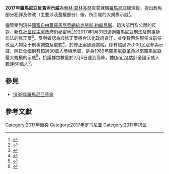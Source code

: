 {{multiple issues|
{{expand|time=2017-02-08T17:22:32+00:00}}
{{expert|time=2017-02-08T17:22:32+00:00}}
{{update|time=2017-02-08T17:22:32+00:00}}
}}
{{noteTA
|1=zh-hans:格林代亚努;zh-hant:格林代亞努;zh-tw:葛林多努;
}}
{{Infobox civil conflict
|title = 2017年羅馬尼亞反貪污示威
| side3 =
|image = 
|caption= 位於羅馬尼亞政府所在地{{tsl|en|Victoria Palace|維多利亞宮}}前的示威（2017年1月22日）
|date = 2017年1月18日 – 2017年3月5日 (第一階段)<br>2017年8月23日 – 2019年8月10日 (第二階段)
| place = {{flagicon|Romania}} 位於數個羅馬尼亞城市，包括[[布加勒斯特|布加勒斯特]]、[[康斯坦察|康斯坦察]]、[[普洛耶什蒂|普洛耶什蒂]]、[[蒂米什瓦拉|蒂米什瓦拉]], [[克拉約瓦|克拉約瓦]]、[[雅西|雅西]]、[[克卢日-纳波卡|克卢日-纳波卡]]、[[巴亞馬雷|巴亞馬雷]]、[[比斯特里察|比斯特里察]]、[[加拉茨|加拉茨]]、[[蘇恰瓦|蘇恰瓦]]、[[阿爾巴尤利亞|阿爾巴尤利亞]]、[[錫比烏|錫比烏]]、[[布拉索夫|布拉索夫]]、[[奥拉迪亚|奥拉迪亚]]、[[特尔古穆列什|特尔古穆列什]]、[[巴克烏|巴克烏]]、[[阿拉德|阿拉德]]、[[特爾戈維什泰|特爾戈維什泰]]、[[雷希察|雷希察]]、[[札勒烏|札勒烏]]、[[勒姆尼庫沃爾恰|勒姆尼庫沃爾恰]]、[[皮亞特拉-尼亞姆茨|皮亞特拉-尼亞姆茨]]、[[德瓦|德瓦]]、[[德勒格沙尼|德勒格沙尼]]、[[布拉日|布拉日]]、[[斯拉蒂納|斯拉蒂納]]、[[圖爾恰|圖爾恰]]、[[錫蓋圖馬爾馬切伊|錫蓋圖馬爾馬切伊]]、[[福克沙尼|福克沙尼]]、[[梅迪亞什|梅迪亞什]]等
<br />
{{tsl|en|Romanian diaspora|羅馬尼亞僑民}}在世界各地進行示威，包括：
<br />{{flagicon|Australia}} [[墨尔本|墨尔本]]、[[珀斯|珀斯]],、[[悉尼|悉尼]]
<br />{{flagicon|Austria}} [[維也納|維也納]]、[[林茨|林茨]]、[[萨尔茨堡|萨尔茨堡]]
<br />{{flagicon|Belgium}} [[布鲁塞尔-首都大区|布鲁塞尔-首都大区]]
<br />{{flagicon|Bulgaria}} [[索菲亞|索菲亞]]
<br />{{flagicon|Canada}} [[多伦多|多伦多]]、[[蒙特利尔|蒙特利尔]]、[[魁北克市|魁北克市]]
<br>{{flagicon|China}} [[上海市|上海市]]
<br />{{flagicon|Czech Republic}} [[布拉格|布拉格]]
<br />{{flagicon|Denmark}} [[哥本哈根|哥本哈根]]
<br />{{flagicon|Finland}} [[赫尔辛基|赫尔辛基]]
<br>{{flagicon|France}} [[巴黎|巴黎]]、[[马赛|马赛]]、[[波尔多|波尔多]]、[[里昂|里昂]]、[[蒙彼利埃|蒙彼利埃]]、[[格勒诺布尔|格勒诺布尔]]、[[圖盧茲|圖盧茲]]
<br />{{flagicon|Germany}} [[柏林|柏林]]、[[汉堡|汉堡]]、[[美茵河畔法蘭克福|美茵河畔法蘭克福]]、[[斯图加特|斯图加特]]、[[波恩|波恩]]、[[慕尼黑|慕尼黑]]、[[海德堡|海德堡]]、[[科隆|科隆]]、[[弗莱堡|弗莱堡]]、[[纽伦堡|纽伦堡]]
<br />{{flagicon|GEO}} [[第比利斯|第比利斯]]
<br>{{flagicon|Greece}} [[雅典|雅典]]、[[塞萨洛尼基|塞萨洛尼基]]
<br>{{flagicon|Hong Kong}} [[香港|香港]]
<br>{{flagicon|Hungary}} [[布达佩斯|布达佩斯]]
<br/>{{flagicon|India}} [[班加羅爾|班加羅爾]]
<br/>{{flagicon|IRL}} [[都柏林|都柏林]]
<br/>{{flagicon|Israel}} [[特拉维夫|特拉维夫]]
<br/>{{flagicon|Italy}} [[罗马|罗马]]、[[米蘭|米蘭]]、[[都灵|都灵]]、[[维罗纳|维罗纳]]、[[博洛尼亚|博洛尼亚]]
<br/>{{flagicon|Japan}} [[横滨市|横滨市]]
<br />{{flagicon|Luxembourg}} [[盧森堡市|盧森堡市]]
<br />{{flagicon|Malta}} [[瓦莱塔|瓦莱塔]]
<br />{{flagicon|Moldova}} [[基希讷乌|基希讷乌]]
<br>{{flagicon|Netherlands}} [[阿姆斯特丹|阿姆斯特丹]] 
<br />{{flagicon|Norway}} [[海于格松|海于格松]], [[奥勒松|奥勒松]]
<br />{{flagicon|Poland}} [[克拉科夫|克拉科夫]]
<br />{{flagicon|ESP}} [[马德里|马德里]]、[[巴塞罗那|巴塞罗那]]、[[巴倫西亞|巴倫西亞]]、[[萨拉戈萨|萨拉戈萨]]、[[毕尔巴鄂|毕尔巴鄂]]、[[伊维萨岛|伊维萨岛]]、[[帕爾馬_(西班牙)|帕爾馬]]
<br />{{flagicon|Sweden}} [[斯德哥尔摩|斯德哥尔摩]], [[哥德堡|哥德堡]]
<br />{{flagicon|Switzerland}} [[苏黎世|苏黎世]]
<br />{{flagicon|Thailand}} [[曼谷|曼谷]]
<br>{{flagicon|UK}} [[伦敦|伦敦]], [[伯明翰|伯明翰]],[[格拉斯哥|格拉斯哥]], [[曼彻斯特|曼彻斯特]], [[爱丁堡|爱丁堡]], [[利兹|利兹]], [[劍橋|劍橋]], [[布里斯托尔|布里斯托尔]], [[加的夫|加的夫]], [[泰恩河畔纽卡斯尔|纽卡斯尔]]
<br>{{flagicon|USA}} [[华盛顿哥伦比亚特区|华盛顿哥伦比亚特区]], [[纽约|纽约]], [[芝加哥|芝加哥]], [[洛杉矶|洛杉矶]], [[西雅圖|西雅圖]], [[旧金山|旧金山]], [[聖地牙哥_(加利福尼亞州)|聖地牙哥]], [[達拉斯|達拉斯]], [[波士顿|波士顿]]
{{flagicon|Antarctica}} [[南极洲|南极洲]]<ref>{{Cite web |url=http://www.hotnews.ro/stiri-esential-21576849-protest-polul-sud-cum-protestat-marinar-roman-aflat-antarctica.htm?pbox |title=存档副本 |accessdate=2017-02-08 |archive-date=2017-02-06 |archive-url=https://web.archive.org/web/20170206104205/http://www.hotnews.ro/stiri-esential-21576849-protest-polul-sud-cum-protestat-marinar-roman-aflat-antarctica.htm?pbox |dead-url=no }}</ref>







| coordinates =
|goals = 
* 撤回特赦部分犯罪及關於[[濫權|濫權]]的刑法條文修正案
* 要求政府下台
* 重新舉行選舉{{cn|date=February 2017}}
| methods = 
* [[反抗|反抗]]
* [[示威|遊行]]
* [[示威|示威]]
* [[靜坐示威|靜坐示威]]
* 佔領
* 網路上活動
| status = 進行中
|concessions = 
* 首相葛林多努將撤回引發示威的法案
| side1 = 
| side2 = 
| leadfigures1 = 
| leadfigures2 = 
| leadfigures3 =
| howmany1='''1月18日：''' 5,000<br/>'''1月22日：''' 30,000 <br/>'''1月29日：''' 90,000<br/>'''1月31日：''' 37,000<br/>'''2月1日：''' 300,000 <br><!-- {{hidden| |– Bucharest: 150,000<br/>– Cluj-Napoca: 35,000<br/>– Timișoara: 20,000<br/>– Sibiu: 20,000<br/>– Iași: 10,000<br/>– Brașov: 8,000<br/>– Târgu-Mureş: 8,000<br/>– Bistrita: 7,000<br/>– Constanța: 5,000<br/>– Bacău: 6,000<br/>– Ploiesti:5,000<br/>– Alba Iulia: 5,000<br/>– Craiova: 4,000<br/>– Galați: 3,500<br/>– Arad: 3,500<br/>– Mediaş: 2,000<br/>– Brăila: 1,000<br/>– Zalău: 1,000<br/>– Deva: 1,000|multiline=y}} -->'''2月2日：''' 222,000 <br/> '''2月3日：''' 325,000<br/> '''2月4日：''' 366,000 <br/> '''2月5日：''' 600,000 <br/> '''2月6日：''' 53,000 <br/> '''2月7日：''' 15,600 <br/> '''2月8日：''' 17,000 <br/> '''2月9日：''' 10,500 <br /> '''2月10日：''' 14,500<br /> '''2月11日：''' 11,500 <br />'''2月12日：''' 80,000~102,000
| howmany2= '''2月5日：''' 1,500 <ref>{{cite web |url=http://www.digi24.ro/stiri/actualitate/politica/lideri-psd-organizeaza-azi-contramanifestatie-in-bucuresti-663793 |title=Contramanifestație. Un miting de sprijinire a Guvernului are loc la Cotroceni |work=Digi24 |author=[[Digi24|Digi24]] |date=5 February 2017 |accessdate=2017-02-08 |archive-date=2020-11-11 |archive-url=https://web.archive.org/web/20201111174036/http://www.digi24.ro/stiri/actualitate/politica/lideri-psd-organizeaza-azi-contramanifestatie-in-bucuresti-663793 |dead-url=no }}</ref><br/> '''2月6日：''' 4,000 <br/> '''2月7日：''' 1,500 <br/> '''2月8日：''' 400 <br/> '''2月9日：''' 500 <br />'''2月10日：''' 500<br />'''2月11日：''' 500 <br />'''2月12日：''' 1,000
| injuries= 5人受傷
| fatalities= 
| arrests= 79
|notes =
| casualties =
| participants =200.000
}}

'''2017年羅馬尼亞反貪污示威'''為[[索林·葛林多努|索林·葛林多努]]宣誓就職[[羅馬尼亞|羅馬尼亞]]總理後，{{tsl|en|Ministry of Justice (Romania)|司法部 (羅馬尼亞)|司法部}}提出赦免部分犯罪及修改{{tsl|en|Penal Code of Romania|羅馬尼亞刑法}}（主要涉及濫權部分）後，所引發的大規模示威<ref name="auto">{{cite web |url=http://www.politico.eu/article/romanians-protest-government-plan-to-commute-sentences/ |title=Romanians protest government plan to commute sentences |work=Politico |author=Carmen Paun |date=22 January 2017 |accessdate=2017-02-08 |archive-date=2020-08-15 |archive-url=https://web.archive.org/web/20200815171823/https://www.politico.eu/article/romanians-protest-government-plan-to-commute-sentences/ |dead-url=no }}</ref>。

儘管受到現任[[國家自由黨|國家自由黨]][[羅馬尼亞總統|羅馬尼亞總統]][[克勞斯·約翰尼斯|克勞斯·約翰尼斯]]、司法部門及公眾的反對，新任[[社會民主黨|社會民主黨]]政府仍秘密地<ref>{{cite web|url=http://english.hotnews.ro/stiri-top_news-21570944-romanian-government-secretly-adopts-emergency-ordinances-critics-say-undermine-fight-against-corruption.htm|title=Romanian government secretly adopts emergency ordinances critics say undermine fight against corruption|work=HotNews.ro|author=de Costin Ionescu|date=31 January 2017|accessdate=2017-02-08|archive-date=2020-11-22|archive-url=https://web.archive.org/web/20201122194955/http://english.hotnews.ro/stiri-top_news-21570944-romanian-government-secretly-adopts-emergency-ordinances-critics-say-undermine-fight-against-corruption.htm|dead-url=no}}</ref>於2017年1月31日通過羅馬尼亞刑法及刑事訴訟法的修正案<ref>{{cite web |url=http://www.politico.eu/article/romanians-protest-government-plan-to-commute-sentences/ |title=Romanians protest government plan to commute sentences |work=[[Politico|Politico]] |author=Carmen Paun |date=22 January 2017 |accessdate=2017-02-08 |archive-date=2020-08-15 |archive-url=https://web.archive.org/web/20200815171823/https://www.politico.eu/article/romanians-protest-government-plan-to-commute-sentences/ |dead-url=no }}</ref>。反對者認為該修正案將合法化政府貪汙，並使數百名現任或前任政治人物免于刑事調查及處罰<ref>{{Cite news|url=http://www.hotnews.ro/stiri-esential-21569643-nucleara-din-justitie-lista-potentialilor-beneficiari-dezincrimarii-mascate-abuzului-serviciu.htm?nomobile=|title=Nucleara din justitie. Lista potentialilor beneficiari ai dezincriminarii mascate a abuzului in serviciu|newspaper=HotNewsRo|language=ro|access-date=2017-02-02|archive-date=2020-11-21|archive-url=https://web.archive.org/web/20201121231159/http://www.hotnews.ro/stiri-esential-21569643-nucleara-din-justitie-lista-potentialilor-beneficiari-dezincrimarii-mascate-abuzului-serviciu.htm?nomobile=|dead-url=no}}</ref>，於修正案通過當晚，即有超過25,000民眾參與示威，隔日全國則有超過30萬人參與示威，是為[[1989年羅馬尼亞革命|1989年羅馬尼亞革命]]以來羅馬尼亞最大規模的示威<ref name=Digi241Feb>{{cite web |url=http://www.digi24.ro/stiri/actualitate/evenimente/protest-1-februarie-guvern-adoptare-oug-coduri-penale-660631 |title=Cel mai amplu protest din ultimii 25 de ani. Peste 300.000 de oameni au fost în stradă |work=Digi24 |author=[[Digi24|Digi24]] |date=1 February 2017 |accessdate=2017-02-08 |archive-date=2020-11-11 |archive-url=https://web.archive.org/web/20201111233440/http://www.digi24.ro/stiri/actualitate/evenimente/protest-1-februarie-guvern-adoptare-oug-coduri-penale-660631 |dead-url=no }}</ref>，抗議群眾數量於2月5日達到高峰，據[[Digi_24|Digi 24]]估計全國示威人數達60萬人<ref name=Digi245Feb>{{cite web |url=http://www.digi24.ro/stiri/actualitate/justitie/legea-gratierii/cel-mai-mare-protest-fata-de-oug-13-anuntat-pentru-duminica-in-capitala-663703 |title=#Ro-mânia, ziua a şasea: 600.000 de oameni în stradă, din care 300.000 la Guvern |work=Digi24 |author=[[Digi24|Digi24]] |date=5 February 2017 |accessdate=2017-02-08 |archive-date=2020-11-12 |archive-url=https://web.archive.org/web/20201112013340/https://www.digi24.ro/stiri/actualitate/justitie/legea-gratierii/cel-mai-mare-protest-fata-de-oug-13-anuntat-pentru-duminica-in-capitala-663703 |dead-url=no }}</ref>。

== 參見 ==
* [[1989年羅馬尼亞革命|1989年羅馬尼亞革命]]

== 參考文獻 ==
{{commons|Category:2017 Romanian protests}}
{{reflist}}

[[Category:2017年衝突|Category:2017年衝突]]
[[Category:2017年罗马尼亚|Category:2017年罗马尼亚]]
[[Category:2017年抗议|Category:2017年抗议]]